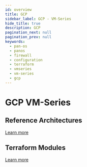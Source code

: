```yaml
---
id: overview
title: GCP
sidebar_label: GCP - VM-Series
hide_title: true
description: GCP
pagination_next: null
pagination_prev: null
keywords:
  - pan-os
  - panos
  - firewall
  - configuration
  - terraform
  - vmseries
  - vm-series
  - gcp
---
```


# GCP VM-Series

## Reference Architectures


<ReferenceArchitectureIntro cloudname="GCP" />

[Learn more](../reference-architectures)

## Terraform Modules


<ModulesIntro cloudname="GCP" />

[Learn more](../modules)